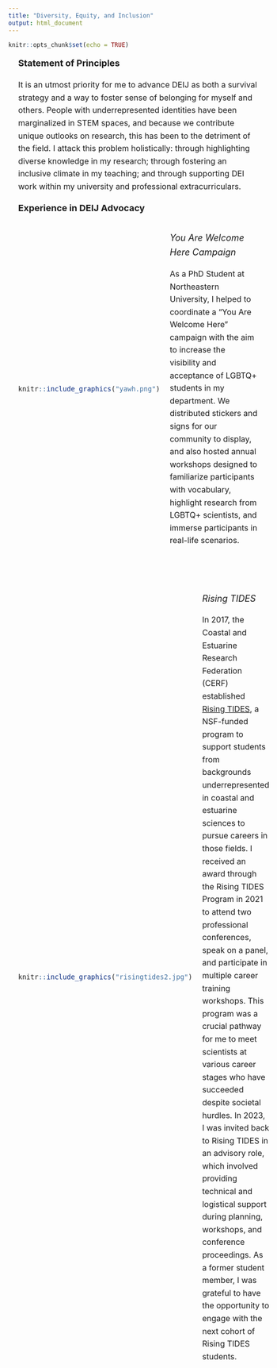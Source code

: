 ```yaml
---
title: "Diversity, Equity, and Inclusion"
output: html_document
---
```


```r
knitr::opts_chunk$set(echo = TRUE)
```

<div style="padding-left: 20px; font-size: 16px; line-height: 1.6;">

<span style="font-size: 18px;">**Statement of Principles**</span>  

It is an utmost priority for me to advance DEIJ as both a survival strategy and a way to foster sense of belonging for myself and others. People with underrepresented identities have been marginalized in STEM spaces, and because we contribute unique outlooks on research, this has been to the detriment of the field. I attack this problem holistically: through highlighting diverse knowledge in my research; through fostering an inclusive climate in my teaching; and through supporting DEI work within my university and professional extracurriculars.

<span style="font-size: 18px;">**Experience in DEIJ Advocacy**</span>

<div style="display: flex; align-items: center"> <div style="width: 1000px;">

```r
knitr::include_graphics("yawh.png")
```

<style>
  .figure img {

    display: block;
    margin: 0 auto; /* Centers the image */
  }
  .caption {
    text-align: center; /* Centers the caption */
  }
</style>

</div>

<div style="padding-left: 20px; font-size: 16px; line-height: 1.6;">

<span style="font-size: 18px;">*You Are Welcome Here Campaign*</span>

As a PhD Student at Northeastern University, I helped to coordinate a “You Are Welcome Here” campaign with the aim to increase the visibility and acceptance of LGBTQ+ students in my department. We distributed stickers and signs for our community to display, and also hosted annual workshops designed to familiarize participants with vocabulary, highlight research from LGBTQ+ scientists, and immerse participants in real-life scenarios.

</div>

</div>

<br>

<div style="display: flex; align-items: center;"> <div style="width: 1800px;">

```r
knitr::include_graphics("risingtides2.jpg")
```

</div>

<div style="padding-left: 20px; font-size: 16px; line-height: 1.6;">

<span style="font-size: 18px;">*Rising TIDES*</span>

In 2017, the Coastal and Estuarine Research Federation (CERF) established [Rising TIDES](https://www.cerf.science/rising-tides-program), a NSF-funded program to support students from backgrounds underrepresented in coastal and estuarine sciences to pursue careers in those fields. I received an award through the Rising TIDES Program in 2021 to attend two professional conferences, speak on a panel, and participate in multiple career training workshops. This program was a crucial pathway for me to meet scientists at various career stages who have succeeded despite societal hurdles. In 2023, I was invited back to Rising TIDES in an advisory role, which involved providing technical and logistical support during planning, workshops, and conference proceedings. As a former student member, I was grateful to have the opportunity to engage with the next cohort of Rising TIDES students.

</div>

</div>
